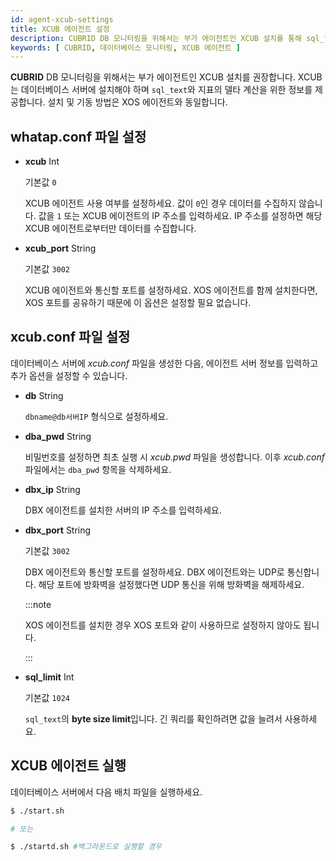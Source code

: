 ```yaml
---
id: agent-xcub-settings
title: XCUB 에이전트 설정
description: CUBRID DB 모니터링을 위해서는 부가 에이전트인 XCUB 설치를 통해 sql_text와 지표의 델타 계산을 위한 정보를 제공합니다.
keywords: [ CUBRID, 데이터베이스 모니터링, XCUB 에이전트 ]
---
```


**CUBRID** DB 모니터링을 위해서는 부가 에이전트인 XCUB 설치를 권장합니다. XCUB는 데이터베이스 서버에 설치해야 하며 `sql_text`와 지표의 델타 계산을 위한 정보를 제공합니다. 설치 및 기동 방법은 XOS 에이전트와 동일합니다.

## whatap.conf 파일 설정

* **xcub** <span class='type'>Int</span>
    
  기본값 `0`

  XCUB 에이전트 사용 여부를 설정하세요. 값이 `0`인 경우 데이터를 수집하지 않습니다. 값을 `1` 또는 XCUB 에이전트의 IP 주소를 입력하세요. IP 주소를 설정하면 해당 XCUB 에이전트로부터만 데이터를 수집합니다.

* **xcub_port** <span class='type'>String</span>

  기본값 `3002`

  XCUB 에이전트와 통신할 포트를 설정하세요. XOS 에이전트를 함께 설치한다면, XOS 포트를 공유하기 때문에 이 옵션은 설정할 필요 없습니다.

## xcub.conf 파일 설정

데이터베이스 서버에 *xcub.conf* 파일을 생성한 다음, 에이전트 서버 정보를 입력하고 추가 옵션을 설정할 수 있습니다.

* **db** <span class='type'>String</span>

  `dbname@db서버IP` 형식으로 설정하세요.

* **dba_pwd** <span class='type'>String</span>

  비밀번호를 설정하면 최초 실행 시 *xcub.pwd* 파일을 생성합니다. 이후 *xcub.conf* 파일에서는 `dba_pwd` 항목을 삭제하세요.
    
* **dbx_ip** <span class='type'>String</span>

  DBX 에이전트를 설치한 서버의 IP 주소를 입력하세요.
    
* **dbx_port** <span class='type'>String</span>

  기본값 `3002`

  DBX 에이전트와 통신할 포트를 설정하세요. DBX 에이전트와는 UDP로 통신합니다. 해당 포트에 방화벽을 설정했다면 UDP 통신을 위해 방화벽을 해제하세요.

  :::note

  XOS 에이전트를 설치한 경우 XOS 포트와 같이 사용하므로 설정하지 않아도 됩니다.

  :::
    
* **sql_limit** <span class='type'>Int</span>

  기본값 `1024`

  `sql_text`의 **byte size limit**입니다. 긴 쿼리를 확인하려면 값을 늘려서 사용하세요.

## XCUB 에이전트 실행

데이터베이스 서버에서 다음 배치 파일을 실행하세요.

```bash title='start.sh'
$ ./start.sh

# 또는

$ ./startd.sh #백그라운드로 실행할 경우
```
